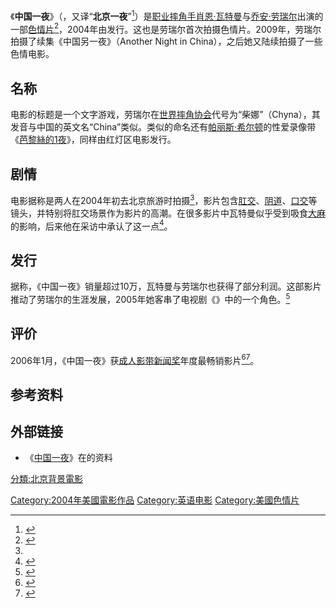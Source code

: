 {{Infobox film
| name           = 中国一夜<br/>1 Night in China
| image          = 1 Night In China.jpg
| alt            = <!-- see WP:ALT -->
| caption        = 
| director       = 
| producer       = 
| writer         = 
| screenplay     = 
| story          = 
| based on       = <!-- {{based on|title of the original work|writer of the original work}} -->
| starring       = [[肖恩·瓦特曼|肖恩·瓦特曼]]、[[柴娜|乔安·劳瑞尔]]
| music          = 
| cinematography = 
| editing        = 
| studio         = 
| distributor    = {{le|红灯区电影|Red Light District Video}}
| released       = {{film date|2004|||}} <!--{{Film date|year|month|day|location}}-->
| runtime        = 
| country        = {{美國電影產地}}
| language       = [[英语|英语]]
| budget         = 
| gross          = 
}}
《'''中国一夜'''》（{{lang-en|1 Night in China}}，又译“'''北京一夜'''”<ref name=":0">{{Cite web|url = http://forum.gamer.com.tw/G2.php?bsn=07425&parent=108&sn=658&lorder=21|title = Chyna詳細資料 (第一位拿到洲際冠軍的女性)|accessdate = 2015-12-10|author = |date = |publisher = 巴哈姆特|archive-date = 2020-11-21|archive-url = https://web.archive.org/web/20201121115542/https://forum.gamer.com.tw/G2.php?bsn=07425&parent=108&sn=658&lorder=21|dead-url = no}}</ref>）是[[职业摔角|职业摔角手]][[肖恩·瓦特曼|肖恩·瓦特曼]]与[[柴娜|乔安·劳瑞尔]]出演的一部[[色情片|色情片]]<ref>{{cite book|title=The Wrestlecrap Book of Lists!|publisher=[[ECW_Press|ECW Press]]|author=R. D. Reynolds, Blade Braxton|year=2007|url=http://books.google.co.uk/books?id=HFBTUhnc9DwC&source=gbs_navlinks_s|isbn=1-55022-762-9|pages=239|accessdate=5 July 2009 <!--DASHBot-->|archive-date=2012-11-08|archive-url=https://web.archive.org/web/20121108053944/http://books.google.co.uk/books?id=HFBTUhnc9DwC&source=gbs_navlinks_s|dead-url=no}}</ref>，2004年由{{le|红灯区电影|Red Light District Video}}发行。这也是劳瑞尔首次拍摄色情片。2009年，劳瑞尔拍摄了续集《中国另一夜》（Another Night in China），之后她又陆续拍摄了一些色情电影。

==名称==
电影的标题是一个文字游戏，劳瑞尔在[[世界摔角娱乐|世界摔角协会]]代号为“柴娜”（Chyna），其发音与中国的英文名“China”类似。类似的命名还有[[帕丽斯·希尔顿|帕丽斯·希尔顿]]的性爱录像带《[[芭黎絲的1夜|芭黎絲的1夜]]》，同样由红灯区电影发行。

==剧情==
电影据称是两人在2004年初去北京旅游时拍摄<ref name=":0" />，影片包含[[肛交|肛交]]、[[阴道|阴道]]、[[口交|口交]]等镜头，并特别将肛交场景作为影片的高潮。在很多影片中瓦特曼似乎受到吸食[[大麻_(药用)|大麻]]的影响，后来他在采访中承认了这一点<ref name=youshoot>{{cite web| url= http://kayfabecommentaries.com/DVD_YS_Waltman.html| title= YouShoot: Sean Waltman| accessdate= 9 December 2010 <!--DASHBot-->| archiveurl= https://web.archive.org/web/20101215205308/http://kayfabecommentaries.com/DVD_YS_Waltman.html| archivedate= 2010年12月15日| deadurl= no}}</ref>。

==发行==
据{{le|红灯区电影|Red Light District Video}}称，《中国一夜》销量超过10万，瓦特曼与劳瑞尔也获得了部分利润。这部影片推动了劳瑞尔的生涯发展，2005年她客串了电视剧《{{le|超现实生活|The Surreal Life}}》中的一个角色。<ref name=nytimes>{{cite web|url=http://www.nytimes.com/2006/03/19/fashion/sundaystyles/19tapes.html?ex=1300424400&en=fa8b001c1b104856&ei=5090&partner=rssuserland&emc=rss|title=Sex, Lawsuits and Celebrities Caught on Tape|author=Lola Ogunnaike|publisher=NY Times|accessdate=April 2, 2008|date=March 19, 2006|archiveurl=https://web.archive.org/web/20080503110714/http://www.nytimes.com/2006/03/19/fashion/sundaystyles/19tapes.html?ex=1300424400&en=fa8b001c1b104856&ei=5090&partner=rssuserland&emc=rss|archivedate=2008年5月3日|deadurl=no}}</ref>

==评价==
2006年1月，《中国一夜》获[[成人影帶新聞獎|成人影带新闻奖]]年度最畅销影片<ref>{{cite web|url=http://www.onlineworldofwrestling.com/profiles/c/chyna.html|title=Chyna's profile|publisher=Online World of Wrestling|accessdate=April 2, 2008|archiveurl=https://web.archive.org/web/20080405050713/http://www.onlineworldofwrestling.com/profiles/c/chyna.html|archivedate=2008年4月5日|deadurl=no}}</ref><ref>{{cite web|title=AVN Awards Show <!-- BOT GENERATED TITLE -->|url=http://www.avnawards.com/index.php?content=pastwinners|archiveurl=https://web.archive.org/web/20080224064040/http://www.avnawards.com/index.php?content=pastwinners|archivedate=2008年2月24日|deadurl=no|accessdate=March 18, 2009}}</ref>。

==参考资料==
{{reflist|colwidth=30em}}

==外部链接==
*《[http://www.adultfilmdatabase.com/video.cfm?videoid=65394 中国一夜]{{Wayback|url=http://www.adultfilmdatabase.com/video.cfm?videoid=65394 |date=20121014134650 }}》在{{le|成人电影数据库|Adult Film Database}}的资料

{{Portal bar|电影|色情}}
{{DEFAULTSORT:1 Night In China}}
[[Category:2004年美國電影作品|Category:2004年美國電影作品]]
[[Category:英语电影|Category:英语电影]]
[[Category:美國色情片|Category:美國色情片]]
[[分類:北京背景電影|分類:北京背景電影]]